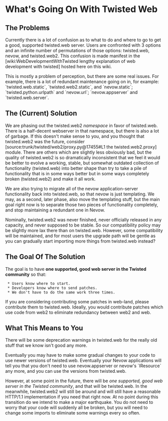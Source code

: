 = What's Going On With Twisted Web =

== The Problems ==

Currently there is a lot of confusion as to what to do and where to go to get a good, supported twisted.web server.  Users are confronted with 3 options and an infinite number of permutations of those options: twisted.web, nevow, and twisted.web2.  This confusion is made manifest in the [wiki:WebDevelopmentWithTwisted lengthy explanation of web development with twisted] hosted here on this wiki.

This is mostly a problem of perception, but there are some real issues.  For example, there is a lot of redundant maintenance going on in, for example: `twisted.web.static`, `twisted.web2.static`, and `nevow.static`; `twisted.python.urlpath` and `nevow.url`; `nevow.appserver` and `twisted.web.server`.

== The (Current) Solution ==

We are phasing out the twisted.web2 ''namespace'' in favor of twisted.web.  There is a half-decent webserver in that namespace, but there is also a lot of garbage.  If this doesn't make sense to you, and you thought that twisted.web2 was the future, consider [source:trunk/twisted/web2/proxy.py@17455#L1 the twisted.web2.proxy] module.  There are others which are slightly less obviously bad, but the quality of twisted.web2 is so dramatically inconsistent that we feel it would be better to evolve a working, stable, but somewhat outdated collection of functionality (twisted.web) into better shape than try to take a pile of functionality that is in some ways better but in some ways completely broken (twisted.web2) and make it all work.

We are also trying to migrate all of the nevow application-server functionality back into twisted.web, so that nevow is just templating.  We may, as a second, later phase, also move the templating stuff, but the main goal right now is to separate those two pieces of functionality completely, and stop maintaining a redundant one in Nevow.

Nominally, twisted.web2 was never finished, never officially released in any capacity, and never supposed to be stable.  So our compatibility policy may be slightly more lax there than on twisted.web.  However, some compatibility will be maintained, and for most users the upgrade path will be gentle as you can gradually start importing more things from twisted.web instead?

== The Goal Of The Solution ==

The goal is to have '''one supported, good web server in the Twisted community''' so that:

  * Users know where to start.
  * Developers know where to send patches.
  * We don't have to do the same work three times.

If you are considering contributing some patches in web-land, please contribute them to twisted.web.  Ideally, you would contribute patches which use code from web2 to eliminate redundancy between web2 and web.

== What This Means to You ==

There will be some deprecation warnings in twisted.web for the really old stuff that we know isn't good any more.

Eventually you may have to make some gradual changes to your code to use newer versions of twisted.web.  Eventually your Nevow applications will tell you that you don't need to use nevow.appserver or nevow's `IResource` any more, and you can use the versions from twisted.web.

However, at some point in the future, there will be ''one supported, good web server in the Twisted community'', and that will be twisted.web.  In the meanwhile, twisted.web2 will still be around and will still have a reasonable HTTP/1.1 implementation if you need that right now.  At no point during this transition do we intend to make a major earthquake.  You do not need to worry that your code will suddenly all be broken, but you will need to change some imports to eliminate some warnings every so often.